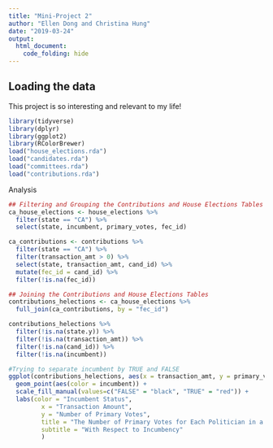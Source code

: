 ```yaml
---
title: "Mini-Project 2"
author: "Ellen Dong and Christina Hung"
date: "2019-03-24"
output: 
  html_document:
    code_folding: hide
---
```



## Loading the data

This project is so interesting and relevant to my life!  



```r
library(tidyverse)
library(dplyr)
library(ggplot2)
library(RColorBrewer)
load("house_elections.rda")
load("candidates.rda")
load("committees.rda")
load("contributions.rda")
```

Analysis

```r
## Filtering and Grouping the Contributions and House Elections Tables
ca_house_elections <- house_elections %>%
  filter(state == "CA") %>%
  select(state, incumbent, primary_votes, fec_id)

ca_contributions <- contributions %>%
  filter(state == "CA") %>%
  filter(transaction_amt > 0) %>%
  select(state, transaction_amt, cand_id) %>%
  mutate(fec_id = cand_id) %>%
  filter(!is.na(fec_id))


```

```r
## Joining the Contributions and House Elections Tables
contributions_helections <- ca_house_elections %>% 
  full_join(ca_contributions, by = "fec_id")

contributions_helections %>%
  filter(!is.na(state.y)) %>%
  filter(!is.na(transaction_amt)) %>%
  filter(!is.na(cand_id)) %>%
  filter(!is.na(incumbent))

```


```r
#Trying to separate incumbent by TRUE and FALSE
ggplot(contributions_helections, aes(x = transaction_amt, y = primary_votes)) + 
  geom_point(aes(color = incumbent)) + 
  scale_fill_manual(values=c("FALSE" = "black", "TRUE" = "red")) + 
  labs(color = "Incumbent Status", 
         x = "Transaction Amount", 
         y = "Number of Primary Votes", 
         title = "The Number of Primary Votes for Each Politician in a Certain District in CA", 
         subtitle = "With Respect to Incumbency"
         )
```

